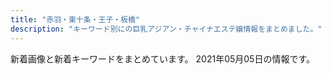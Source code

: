 ```yaml
---
title: "赤羽・東十条・王子・板橋"
description: "キーワード別にの巨乳アジアン・チャイナエステ嬢情報をまとめました。"
---
```


新着画像と新着キーワードをまとめています。
2021年05月05日の情報です。

<DmmAffiliateIns />
<KeywordTable
  shops={
    [
    {
        "keywords": {},
        "img_links": [
            "https://higashijujo-mensesthe.com/images/main-sp.jpg",
            "https://higashijujo-mensesthe.com/staff/runa-s1.jpg",
            "https://higashijujo-mensesthe.com/staff/lime-s1.jpg",
            "https://higashijujo-mensesthe.com/images/footer-r.png",
            "https://higashijujo-mensesthe.com/menu/gallery.png",
            "https://higashijujo-mensesthe.com/images/header3.png",
            "https://higashijujo-mensesthe.com/staff/runa-l1.jpg",
            "https://higashijujo-mensesthe.com/staff/kimi-l2.jpg",
            "https://higashijujo-mensesthe.com/staff/kimi-s1.jpg",
            "https://higashijujo-mensesthe.com/images/clear.png",
            "https://higashijujo-mensesthe.com/button/staff.png",
            "https://higashijujo-mensesthe.com/images/qrcode.png",
            "https://higashijujo-mensesthe.com/staff/lime-l1.jpg",
            "https://higashijujo-mensesthe.com/staff/kimi-l1.jpg",
            "https://higashijujo-mensesthe.com/staff/kimi-s2.jpg",
            "https://higashijujo-mensesthe.com/staff/rika-l1.jpg",
            "https://higashijujo-mensesthe.com/button/blog.png",
            "https://higashijujo-mensesthe.com/images/main1.jpg",
            "https://higashijujo-mensesthe.com/menu/home.png",
            "https://higashijujo-mensesthe.com/staff/satomi-s1.jpg",
            "https://higashijujo-mensesthe.com/images/footer-l.png",
            "https://higashijujo-mensesthe.com/room/room-l4.jpg",
            "https://higashijujo-mensesthe.com/menu/info.png",
            "https://higashijujo-mensesthe.com/2019/08/10/kimi-s1.jpg",
            "https://higashijujo-mensesthe.com/images/flower.png",
            "https://higashijujo-mensesthe.com/icon/line.png",
            "https://higashijujo-mensesthe.com/2019/08/23/satomi-s1.jpg",
            "https://higashijujo-mensesthe.com/staff/rika-s1.jpg",
            "https://higashijujo-mensesthe.com/images/camp.jpg",
            "https://higashijujo-mensesthe.com/icon/twitter.png",
            "https://higashijujo-mensesthe.com/icon/facebook.png",
            "https://higashijujo-mensesthe.com/icon/yelp.png",
            "https://higashijujo-mensesthe.com/room/room-l1.jpg",
            "https://higashijujo-mensesthe.com/button/home.png",
            "https://higashijujo-mensesthe.com/room/esthe2.jpg",
            "https://higashijujo-mensesthe.com/2019/10/21/rika-s1.jpg",
            "https://higashijujo-mensesthe.com/menu/blog.png",
            "https://higashijujo-mensesthe.com/room/room-l2.jpg",
            "https://higashijujo-mensesthe.com/room/esthe3.jpg",
            "https://higashijujo-mensesthe.com/menu/friend.png",
            "https://higashijujo-mensesthe.com/2020/02/29/lime-s1.jpg",
            "https://higashijujo-mensesthe.com/2019/08/22/runa-s1.jpg",
            "https://higashijujo-mensesthe.com/room/esthe1.jpg",
            "https://higashijujo-mensesthe.com/staff/satomi-l1.jpg",
            "https://higashijujo-mensesthe.com/room/room-l3.jpg"
        ],
        "url": "https://higashijujo-mensesthe.com/",
        "station": "JR\u6771\u5341\u6761\u99c5\u5317\u53e3",
        "name": "Love Sea"
    },
    {
        "keywords": {
            "C": 7,
            "86": 2,
            "83": 2,
            "85": 4,
            "D": 8
        },
        "img_links": [
            "https://wagaya.xyz.mn/photos/sites/56/2021/04/2021041205512961.jpg",
            "https://wagaya.xyz.mn/images/s_news.png",
            "https://wagaya.xyz.mn/images/nbj1.png",
            "https://wagaya.xyz.mn/images/mobile.jpg",
            "https://wagaya.xyz.mn/photos/sites/56/2021/04/2021040506054956.jpg",
            "https://wagaya.xyz.mn/photos/sites/56/2021/04/202104050602539.jpg",
            "https://wagaya.xyz.mn/images/top.jpg",
            "https://wagaya.xyz.mn/photos/sites/56/2021/04/2021041205512892.jpg",
            "https://wagaya.xyz.mn/images/s_staff.png"
        ],
        "url": "https://wagaya.xyz.mn/",
        "name": "\u6211\u304c\u5bb6",
        "station": "JR\u738b\u5b50\u99c5\u4e2d\u592e\u53e3"
    },
    {
        "name": "Flower",
        "url": "http://flower.este88.com/",
        "station": "JR\u8d64\u7fbd\u99c5\u5357\u53e3",
        "keywords": {},
        "img_links": [
            "http://flower.este88.com/gals/riri1.jpg",
            "http://flower.este88.com/images/m03.jpg",
            "http://flower.este88.com/images/m04.jpg",
            "http://flower.este88.com/i/images/access2.jpg",
            "http://flower.este88.com/i/images/access4.jpg",
            "http://flower.este88.com/images/m05.jpg",
            "http://flower.este88.com/i/images/access7.jpg",
            "http://flower.este88.com/images/kp01.jpg",
            "http://flower.este88.com/i/images/access1.jpg",
            "http://flower.este88.com/gals/haruka1.jpg",
            "http://flower.este88.com/images/m02.jpg",
            "http://flower.este88.com/gals/emi1.jpg",
            "http://flower.este88.com/gals/yuuna1.jpg",
            "http://flower.este88.com/i/images/access3.jpg",
            "http://flower.este88.com/i/images/access5.jpg",
            "http://flower.este88.com/images/dot.png",
            "http://flower.este88.com/i/images/access6.jpg",
            "http://flower.este88.com/images/m01.jpg",
            "http://flower.este88.com/images/img1.jpg",
            "http://flower.este88.com/gals/erika1.jpg",
            "http://flower.este88.com/gals/moe1.jpg"
        ]
    },
    {
        "keywords": {
            "84": 3,
            "86": 3,
            "85": 3,
            "83": 3
        },
        "name": "\u767e\u5408",
        "url": "http://yuri.msa.jp/",
        "img_links": [
            "http://yuri.msa.jp/images/top1.jpg",
            "http://yuri.msa.jp/images/staff_01.jpg",
            "http://yuri.msa.jp/images/s_info.png",
            "http://yuri.msa.jp/layer/images/top.jpg",
            "http://yuri.msa.jp/layer/images/top/top_05.jpg",
            "http://yuri.msa.jp/images/top2.jpg",
            "http://yuri.msa.jp/images/s_service.png",
            "http://yuri.msa.jp/layer/images/top/top_02.jpg",
            "http://yuri.msa.jp/images/staff_02.jpg",
            "http://yuri.msa.jp/layer/images/top/top_04.jpg",
            "http://yuri.msa.jp/layer/images/top/top_08.png",
            "http://yuri.msa.jp/images/ser2.jpg",
            "http://yuri.msa.jp/images/staff_bj1.png",
            "http://yuri.msa.jp/images/staff_bj4.png",
            "http://yuri.msa.jp/images/staff_04.jpg",
            "http://yuri.msa.jp/images/ser1.jpg",
            "http://yuri.msa.jp/images/ser4.jpg",
            "http://yuri.msa.jp/layer/images/top/top_06.jpg",
            "http://yuri.msa.jp/images/staff_03.jpg",
            "http://yuri.msa.jp/images/ser3.jpg",
            "http://yuri.msa.jp/images/wenzi-staff.png",
            "http://yuri.msa.jp/images/info.png",
            "http://yuri.msa.jp/layer/images/top/top_03.jpg",
            "http://yuri.msa.jp/images/1.jpg",
            "http://yuri.msa.jp/layer/images/top/top_01.jpg",
            "http://yuri.msa.jp/images/staff_06.jpg"
        ],
        "station": "JR\u6771\u5341\u6761\u99c5\u5317\u53e3"
    },
    {
        "img_links": [
            "http://angel-aroma.net/img/no.png",
            "http://angel-aroma.net/img/m5.jpg",
            "http://angel-aroma.net/img/m1.jpg",
            "http://angel-aroma.net/img/stafft.jpg",
            "http://angel-aroma.net/img/m20.jpg",
            "http://angel-aroma.net/img/qr.jpg",
            "http://angel-aroma.net/img/sta3.jpg",
            "http://angel-aroma.net/img/sta5.jpg",
            "http://angel-aroma.net/img/m10.jpg",
            "http://angel-aroma.net/img/sta2.jpg",
            "http://angel-aroma.net/img/sta1.jpg",
            "http://angel-aroma.net/img/m3.jpg",
            "http://angel-aroma.net/img/m4.jpg",
            "http://angel-aroma.net/img/m2.jpg",
            "http://angel-aroma.net/img/top.jpg",
            "http://angel-aroma.net/img/sta6.jpg",
            "http://angel-aroma.net/img/m30.jpg",
            "http://angel-aroma.net/img/m6.jpg"
        ],
        "station": "JR\u8d64\u7fbd\u99c5\u6771\u53e3",
        "url": "http://angel-aroma.net/",
        "keywords": {
            "87": 2,
            "82": 2,
            "86": 4,
            "84": 2
        },
        "name": "\u30c0\u30fc\u30ea\u30f3"
    },
    {
        "url": "http://minming.work/",
        "name": "Jessica",
        "station": "\u9ad8\u5cf6\u5e73\u99c5",
        "keywords": {
            "D": 3,
            "86": 2,
            "88": 1,
            "\u4e73": 1
        },
        "img_links": [
            "http://minming.work/uploads/210405/1-2104051H30X20.jpg",
            "http://minming.work/uploads/210405/1-2104051H4034V.jpg",
            "http://minming.work/uploads/210405/1-2104051H21N45.jpg",
            "http://minming.work/uploads/allimg/210222/1-2102221K144L3.png"
        ]
    },
    {
        "url": "https://nippori-massage.com/",
        "station": "\u5c3e\u4e45\u99c5",
        "img_links": [
            "https://nippori-massage.com/images/main-sp.jpg",
            "https://nippori-massage.com/room/room-l2.jpg",
            "https://nippori-massage.com/footer/footer-tel.png",
            "https://nippori-massage.com/staff/sakura-l1.jpg",
            "https://nippori-massage.com/line/line-qr.png",
            "https://scdn.line-apps.com/n/line_add_friends/btn/ja.png",
            "https://nippori-massage.com/icon/facebook.png",
            "https://nippori-massage.com/mens-esthe/2021/04/15/sakura-s1.jpg",
            "https://nippori-massage.com/footer/footer-line.png",
            "https://nippori-massage.com/images/esthe4.jpg",
            "https://nippori-massage.com/images/clear.png",
            "https://nippori-massage.com/icon/yelp.png",
            "https://nippori-massage.com/room/room-l3.jpg",
            "https://nippori-massage.com/images/header3.png",
            "https://nippori-massage.com/images/line_friend.png",
            "https://nippori-massage.com/room/room-l1.jpg",
            "https://nippori-massage.com//icon/facebook.png",
            "https://nippori-massage.com/images/main1.jpg",
            "https://nippori-massage.com/images/esthe2.jpg",
            "https://nippori-massage.com/images/esthe3.jpg",
            "https://nippori-massage.com/mens-esthe/2021/04/27/yui-s1.jpg",
            "https://nippori-massage.com/images/qrcode.png",
            "https://nippori-massage.com/room/room-l4.jpg",
            "https://nippori-massage.com/icon/line.png",
            "https://nippori-massage.com/icon/twitter.png",
            "https://nippori-massage.com/images/esthe1.jpg",
            "https://nippori-massage.com/footer/footer-staff.png",
            "https://nippori-massage.com/line/10min-coupon.png",
            "https://nippori-massage.com/images/obi.jpg",
            "https://nippori-massage.com/staff/yui-l1.jpg",
            "https://nippori-massage.com/staff/sakura-s1.jpg",
            "https://nippori-massage.com/staff/yui-s1.jpg"
        ],
        "name": "\u56de\u697d\u82d1",
        "keywords": {}
    },
    {
        "name": "Darling \uff5e\u30c0\u30fc\u30ea\u30f3\uff5e",
        "station": "JR\u8d64\u7fbd\u99c5\u5357\u53e3",
        "img_links": [
            "http://www.darling.esjp.info/img/nav-004.png",
            "http://www.darling.esjp.info/files/001.jpg",
            "http://www.darling.esjp.info/img/top01.png",
            "http://www.darling.esjp.info/img/nav-001.png",
            "http://www.darling.esjp.info/img/nav-002.png",
            "http://www.darling.esjp.info/files/008.jpg",
            "http://www.darling.esjp.info/img/nav-005.png",
            "http://www.darling.esjp.info/img/stb.jpg",
            "http://www.darling.esjp.info/img/tel.png",
            "http://www.darling.esjp.info/files/003.jpg",
            "http://www.darling.esjp.info/img/stt.jpg",
            "http://www.darling.esjp.info/files/007.jpg",
            "http://www.darling.esjp.info/img/nav-006.png",
            "http://www.darling.esjp.info/img/nav-003.png",
            "http://www.darling.esjp.info/files/002.jpg"
        ],
        "url": "http://www.darling.esjp.info/",
        "keywords": {
            "86": 1,
            "D": 4,
            "87": 3
        }
    },
    {
        "img_links": [
            "http://www.roserelaxation.info/upload/201712/thumb/1512155748.jpg",
            "http://www.roserelaxation.info/upload/202007/thumb/1594636246.jpg",
            "http://www.roserelaxation.info/upload/202007/thumb_dis/1594636355.jpg",
            "http://www.roserelaxation.info/upload/202008/1598846272.jpg",
            "http://www.roserelaxation.info/upload/201712/thumb_dis/1512155748.jpg",
            "http://www.roserelaxation.info/upload/201801/thumb_dis/1517150493.jpg",
            "http://www.roserelaxation.info/upload/images/20171206_132919.jpg",
            "http://www.roserelaxation.info/upload/202007/1594636355.jpg",
            "http://www.roserelaxation.info/upload/201807/1531197286.jpg",
            "http://www.roserelaxation.info/upload/202007/thumb/1594636684.jpg",
            "http://www.roserelaxation.info/upload/201807/thumb/1531195952.jpg",
            "http://www.roserelaxation.info/upload/201807/1531195952.jpg",
            "http://www.roserelaxation.info/upload/202007/1594636246.jpg",
            "http://www.roserelaxation.info/upload/201712/1512155748.jpg",
            "http://www.roserelaxation.info/upload/201807/thumb/1531195547.jpg",
            "http://www.roserelaxation.info/upload/201807/thumb_dis/1531195952.jpg",
            "http://www.roserelaxation.info/upload/images/20171206_133002.jpg",
            "http://www.roserelaxation.info/upload/201707/1499300573.jpg",
            "http://www.roserelaxation.info/upload/202007/thumb_dis/1594636246.jpg",
            "http://www.roserelaxation.info/upload/201807/thumb_dis/1531197286.jpg",
            "http://www.roserelaxation.info/upload/201708/thumb_dis/1502280972.jpg",
            "http://www.roserelaxation.info/upload/images/20171206_132823.jpg",
            "http://www.roserelaxation.info/upload/201807/1531195547.jpg",
            "http://www.roserelaxation.info/upload/images/20170613_104732.jpg",
            "http://www.roserelaxation.info/upload/images/20170706_091357.jpg",
            "http://www.roserelaxation.info/upload/201807/thumb_dis/1531195547.jpg",
            "http://www.roserelaxation.info/upload/201708/1502280972.jpg",
            "http://www.roserelaxation.info/upload/202007/1594636684.jpg",
            "http://www.roserelaxation.info/upload/201801/1517150493.jpg",
            "http://www.roserelaxation.info/upload/202007/thumb_dis/1594636684.jpg",
            "http://www.roserelaxation.info/upload/202007/thumb/1594636355.jpg",
            "http://www.roserelaxation.info/upload/201808/thumb_dis/1535596152.jpg",
            "http://www.roserelaxation.info/upload/images/20171214_032900.jpg",
            "http://www.roserelaxation.info/upload/202007/thumb_dis/1594636322.jpg",
            "http://www.roserelaxation.info/upload/images/20170525_102731.jpg",
            "http://www.roserelaxation.info/upload/201801/thumb/1517150493.jpg",
            "http://www.roserelaxation.info/upload/images/20171206_132851.jpg"
        ],
        "name": "Only one \uff5e\u30aa\u30f3\u30ea\u30fc\u30ef\u30f3\uff5e",
        "station": "JR\u8d64\u7fbd\u99c5\u5357\u53e3",
        "keywords": {},
        "url": "http://www.roserelaxation.info/"
    },
    {
        "station": "JR\u8d64\u7fbd\u99c5\u6771\u53e3",
        "img_links": [
            "http://www.e-baby.work/staff/haru1.jpg",
            "http://www.e-baby.work/img/all/icon2.png",
            "http://www.e-baby.work/staff/karen1.jpg",
            "http://www.e-baby.work/staff/maya1.jpg",
            "http://www.e-baby.work/staff/rina1.jpg",
            "http://www.e-baby.work/img/all/loader.png",
            "http://www.e-baby.work/staff/kumic.jpg",
            "http://www.e-baby.work/staff/yuka1.jpg",
            "http://www.e-baby.work/staff/kumi1.jpg"
        ],
        "keywords": {
            "D": 3,
            "E": 2,
            "84": 1,
            "85": 1,
            "89": 1,
            "87": 1,
            "86": 2,
            "C": 1
        },
        "name": "\u30a2\u30a4\u30ea\u30b9",
        "url": "http://www.e-baby.work/"
    },
    {
        "keywords": {
            "C": 15
        },
        "img_links": [
            "http://oji.pink/images/r3.jpg",
            "http://oji.pink/images/g7.jpg",
            "http://oji.pink/images/new1.jpg",
            "http://oji.pink/images/g1.jpg",
            "http://oji.pink/images/g5.jpg",
            "http://oji.pink/images/3.png",
            "http://oji.pink/images/yuki.jpg",
            "http://oji.pink/images/g0.jpg",
            "http://oji.pink/images/1.png",
            "http://oji.pink/images/top.jpg",
            "http://oji.pink/images/zi_link.png",
            "http://oji.pink/images/zi_staff.png",
            "http://oji.pink/images/g2.jpg",
            "http://oji.pink/images/r4.jpg",
            "http://oji.pink/images/mobile.jpg",
            "http://oji.pink/images/r1.jpg",
            "http://oji.pink/images/r2.jpg",
            "http://oji.pink/images/aki.jpg"
        ],
        "name": "\u7f8e\u5065",
        "station": "JR\u738b\u5b50\u99c5\u5317\u53e3",
        "url": "http://oji.pink/"
    },
    {
        "url": "http://www.goodtime.iesjp.com/",
        "name": "GOOD TIME",
        "keywords": {
            "87": 8,
            "D": 8,
            "\u30bb\u30af\u30b7\u30fc": 3,
            "85": 2
        },
        "img_links": [
            "http://www.goodtime.iesjp.com/files/006.jpg",
            "http://www.goodtime.iesjp.com/photo_news/upimg/1591860540114b630a_0.jpg",
            "http://www.goodtime.iesjp.com/images/m-top02.jpg",
            "http://www.goodtime.iesjp.com/photo_news/upimg/43415603819cc9fd0d_1.jpg",
            "http://www.goodtime.iesjp.com/files/004.jpg",
            "http://www.goodtime.iesjp.com/photo_news/upimg/22286608910ac9b0db_0.jpg",
            "http://www.goodtime.iesjp.com/images/m-top-right03.jpg",
            "http://www.goodtime.iesjp.com/images/m-left.jpg",
            "http://www.goodtime.iesjp.com/files/003.jpg",
            "http://www.goodtime.iesjp.com/photo_news/upimg/6226360739cbd5fa6e_0.jpg",
            "http://www.goodtime.iesjp.com/images/m-top03.jpg",
            "http://www.goodtime.iesjp.com/files/007.jpg",
            "http://www.goodtime.iesjp.com/images/call.png",
            "http://www.goodtime.iesjp.com/photo_news/upimg/2288060497ed9031e6_0.jpg",
            "http://www.goodtime.iesjp.com/images/m-top-right02.jpg",
            "http://www.goodtime.iesjp.com/images/m-right.jpg",
            "http://www.goodtime.iesjp.com/images/m-head.jpg",
            "http://www.goodtime.iesjp.com/photo_news/upimg/529386029caabbb08f_0.jpg",
            "http://www.goodtime.iesjp.com/images/top-left01.jpg",
            "http://www.goodtime.iesjp.com/photo_news/upimg/20911603de0e3ad912_0.jpg",
            "http://www.goodtime.iesjp.com/images/m-top-right01.jpg",
            "http://www.goodtime.iesjp.com/images/m-top-right04.jpg",
            "http://www.goodtime.iesjp.com/images/m-yejiao.jpg",
            "http://www.goodtime.iesjp.com/files/001.jpg"
        ],
        "station": "\u8d64\u7fbd\u5ca9\u6df5\u99c52\u756a\u51fa\u53e3"
    },
    {
        "name": "\u53f0\u6e7e\u30a2\u30ed\u30de",
        "station": "JR\u8d64\u7fbd\u99c5\u5357\u53e3",
        "url": "http://esthe-taiwanaroma.com/",
        "img_links": [
            "http://esthe-taiwanaroma.com/img/yuki.jpg",
            "http://esthe-taiwanaroma.com/img/mask04.jpg",
            "http://esthe-taiwanaroma.com/img/erika01.jpg",
            "http://esthe-taiwanaroma.com/img/head_img.png",
            "http://esthe-taiwanaroma.com/img/pagetop.png",
            "http://esthe-taiwanaroma.com/img/kasumi.jpg",
            "http://esthe-taiwanaroma.com/img/mami.jpg",
            "http://esthe-taiwanaroma.com/img/reina3.jpg",
            "http://esthe-taiwanaroma.com/img/1purazuma.png",
            "http://esthe-taiwanaroma.com/img/anna.png",
            "http://esthe-taiwanaroma.com/img/corona-5.jpg",
            "http://esthe-taiwanaroma.com/img/hina.jpg",
            "http://esthe-taiwanaroma.com/img/photo_01.jpg",
            "http://esthe-taiwanaroma.com/img/ami.jpg",
            "http://esthe-taiwanaroma.com/img/mask01.jpg",
            "http://esthe-taiwanaroma.com/img/tel_img.png",
            "http://esthe-taiwanaroma.com/img/sayaka.jpg",
            "http://esthe-taiwanaroma.com/img/corona-4.jpg",
            "http://esthe-taiwanaroma.com/img/4ugai.png",
            "http://esthe-taiwanaroma.com/img/emi001.jpg",
            "http://esthe-taiwanaroma.com/img/corona-2.jpg",
            "http://esthe-taiwanaroma.com/img/mami03.png",
            "http://esthe-taiwanaroma.com/img/mask02.jpg",
            "http://esthe-taiwanaroma.com/img/corona-3.jpg",
            "http://esthe-taiwanaroma.com/img/sara2.jpg",
            "http://esthe-taiwanaroma.com/img/mask05.jpg",
            "http://esthe-taiwanaroma.com/img/2biore.png",
            "http://esthe-taiwanaroma.com/img/mask03.jpg",
            "http://esthe-taiwanaroma.com/img/mizuho03.jpg",
            "http://esthe-taiwanaroma.com/img/sara002.jpg",
            "http://esthe-taiwanaroma.com/img/3kenon.png",
            "http://esthe-taiwanaroma.com/img/topbg02.jpg"
        ],
        "keywords": {}
    },
    {
        "station": "JR\u8d64\u7fbd\u99c5\u6771\u53e3",
        "url": "https://www.sinraku.work/",
        "name": "\u5fc3\u697d",
        "keywords": {},
        "img_links": [
            "https://www.sinraku.work/img/rina1.jpg",
            "https://www.sinraku.work/images/tel.png",
            "https://www.sinraku.work/images/news.jpg",
            "https://www.sinraku.work/images/menu/staff.png",
            "https://www.sinraku.work/images/interior_t.jpg",
            "https://www.sinraku.work/images/tg.png",
            "https://www.sinraku.work/images/menu/interior.png",
            "https://www.sinraku.work/images/rec.jpg",
            "https://www.sinraku.work/staff/koko.jpg",
            "https://www.sinraku.work/images/sys.png",
            "https://www.sinraku.work/img/koko1.jpg",
            "https://www.sinraku.work/images/int2.png",
            "https://www.sinraku.work/staff/kai.jpg",
            "https://www.sinraku.work/img/miho1.jpg",
            "https://www.sinraku.work/staff/miho.jpg",
            "https://www.sinraku.work/images/staff_t.jpg",
            "https://www.sinraku.work/images/time.jpg",
            "https://www.sinraku.work/images/menu/top.png",
            "https://www.sinraku.work/images/int1.jpg",
            "https://www.sinraku.work/img/kai1.jpg",
            "https://www.sinraku.work/staff/rina.jpg"
        ]
    },
    {
        "img_links": [
            "http://shanshan-esthe.com/img/no.png",
            "http://shanshan-esthe.com/img/sta14.jpg",
            "http://shanshan-esthe.com/img/st14.jpg",
            "http://shanshan-esthe.com/img/sta0.jpg",
            "http://shanshan-esthe.com/img/st16.jpg"
        ],
        "name": "\u9999\u9999",
        "station": "JR\u6771\u5341\u6761\u99c5\u5317\u53e3",
        "url": "http://shanshan-esthe.com/",
        "keywords": {
            "86": 2,
            "D": 2
        }
    },
    {
        "url": "http://esthe-japan.work/flower/",
        "name": "FLOWER",
        "keywords": {
            "98": 1,
            "\u30bb\u30af\u30b7\u30fc": 6,
            "88": 3,
            "89": 3,
            "87": 3
        },
        "station": "JR\u8d64\u7fbd\u99c5\u5357\u6539\u672d\u53e3(\u6771)",
        "img_links": [
            "http://esthe-japan.work/flower/upload/202004/1588153474.png"
        ]
    },
    {
        "station": "JR\u8d64\u7fbd\u99c5\u6771\u53e3",
        "keywords": {
            "85": 30,
            "C": 30,
            "87": 6,
            "D": 6,
            "E": 6,
            "86": 6
        },
        "img_links": [
            "http://www.kaen.relaxmens.com/images/tit_therapist.png",
            "http://www.kaen.relaxmens.com/files/006.jpg",
            "http://www.kaen.relaxmens.com/images/maining.jpg",
            "http://www.kaen.relaxmens.com/images/acc1.jpg",
            "http://www.kaen.relaxmens.com/files/009.jpg",
            "http://www.kaen.relaxmens.com/images/acc4.jpg",
            "http://www.kaen.relaxmens.com/images/sp_tit_new.png",
            "http://www.kaen.relaxmens.com/images/sp_tit_therapist.png",
            "http://www.kaen.relaxmens.com/images/acc2.jpg",
            "http://www.kaen.relaxmens.com/images/top.jpg",
            "http://www.kaen.relaxmens.com/files/008.jpg",
            "http://www.kaen.relaxmens.com/images/sp_top.jpg",
            "http://www.kaen.relaxmens.com/images/kanban.jpg",
            "http://www.kaen.relaxmens.com/images/img_tel.png",
            "http://www.kaen.relaxmens.com/images/tit_new.png",
            "http://www.kaen.relaxmens.com/files/007.jpg",
            "http://www.kaen.relaxmens.com/files/005.jpg",
            "http://www.kaen.relaxmens.com/images/acc3.jpg",
            "http://www.kaen.relaxmens.com/files/002.jpg",
            "http://www.kaen.relaxmens.com/images/acc5.jpg",
            "http://www.kaen.relaxmens.com/files/001.jpg"
        ],
        "name": "\u83ef\u8276",
        "url": "http://www.kaen.relaxmens.com/"
    },
    {
        "img_links": [
            "http://kissyourelax.xyz/uploads/190802/1-1ZP20P91YN.jpg",
            "http://kissyourelax.xyz/uploads/190514/1-1Z5140R02A31.jpg",
            "http://kissyourelax.xyz/uploads/200929/1-200929125H1111.jpg",
            "http://kissyourelax.xyz/img/botton.jpg",
            "http://kissyourelax.xyz/uploads/190422/1-1Z42214343N22.jpg",
            "http://kissyourelax.xyz/uploads/190426/1-1Z4261G229208.jpg",
            "http://kissyourelax.xyz/uploads/190920/1-1Z9200Z645220.jpg",
            "http://kissyourelax.xyz/uploads/191213/1-1912131550052E.jpg",
            "http://kissyourelax.xyz/uploads/190426/1-1Z4261G1591I.jpg",
            "http://kissyourelax.xyz/uploads/190712/1-1ZG2111F3448.jpg",
            "http://kissyourelax.xyz/uploads/200929/1-200929125F62K.jpg",
            "http://kissyourelax.xyz/uploads/190514/1-1Z5140R044351.jpg",
            "http://kissyourelax.xyz/uploads/191213/1-19121315493M58.jpg",
            "http://kissyourelax.xyz/uploads/190625/1-1Z625203Q3N2.jpg",
            "http://kissyourelax.xyz/uploads/200812/1-200Q212540D24.jpg",
            "http://kissyourelax.xyz/uploads/190426/1-1Z4261G221600.jpg",
            "http://kissyourelax.xyz/uploads/191129/1-191129154603T5.jpg",
            "http://kissyourelax.xyz/uploads/190422/1-1Z422144244F3.jpg",
            "http://kissyourelax.xyz/uploads/190422/1-1Z422143352a6.jpg",
            "http://kissyourelax.xyz/uploads/190802/1-1ZP20P930U4.jpg",
            "http://kissyourelax.xyz/img/s0.png",
            "http://kissyourelax.xyz/uploads/190625/1-1Z625204313L6.jpg",
            "http://kissyourelax.xyz/uploads/200812/1-200Q2125423452.jpg",
            "http://kissyourelax.xyz/uploads/190712/1-1ZG2111A3147.jpg"
        ],
        "name": "Kiss you",
        "keywords": {},
        "station": "JR\u8d64\u7fbd\u99c5",
        "url": "http://kissyourelax.xyz/"
    },
    {
        "name": "Last Paradise \uff5e\u30e9\u30b9\u30c8\u30d1\u30e9\u30c0\u30a4\u30b9\uff5e",
        "url": "http://lastpara.net/",
        "keywords": {
            "90": 2,
            "84": 4,
            "86": 4,
            "85": 9
        },
        "img_links": [
            "http://lastpara.net/image/cast/cast_256_1_s.jpg",
            "http://lastpara.net/image/cast/cast_263_1_s.jpg",
            "http://lastpara.net/image/cast/cast_286_1_l.jpg",
            "http://lastpara.net/img/recuit.png",
            "http://lastpara.net/image/cast/cast_265_1_l.jpg",
            "http://lastpara.net/img/event/camp_top_02.jpg",
            "http://lastpara.net/image/cast/cast_287_1_s.jpg",
            "http://lastpara.net/image/cast/cast_286_1_s.jpg",
            "http://lastpara.net/image/cast/cast_287_1_l.jpg",
            "http://lastpara.net/image/cast/cast_261_1_l.jpg",
            "http://lastpara.net/image/cast/cast_259_1_s.jpg",
            "http://lastpara.net/img/news-ttl.jpg",
            "http://lastpara.net/image/cast/cast_256_1_l.jpg",
            "http://lastpara.net/image/cast/cast_263_1_l.jpg",
            "http://lastpara.net/image/cast/cast_265_1_s.jpg",
            "http://lastpara.net/image/cast/cast_259_1_l.jpg",
            "http://lastpara.net/image/cast/cast_262_1_l.jpg",
            "http://lastpara.net/image/cast/cast_255_1_l.jpg"
        ],
        "station": "JR\u8d64\u7fbd\u99c5\u5357\u53e3"
    },
    {
        "img_links": [
            "http://www.crossu.xyz/uploads/allimg/180620/1-1P6201013133b.jpg",
            "http://www.crossu.xyz/templets/default/picture/news.jpg",
            "http://www.crossu.xyz/uploads/191119/1-19111915043V27.jpg",
            "http://www.crossu.xyz/uploads/180620/1-1P62010154K00.png",
            "http://www.crossu.xyz/templets/default/picture/head.jpg",
            "http://www.crossu.xyz/templets/default/picture/rec1.png",
            "http://www.crossu.xyz/uploads/180621/1-1P621101232H4.jpg",
            "http://www.crossu.xyz/uploads/190924/1-1Z9241056212J.jpg",
            "http://www.crossu.xyz/uploads/200528/1-20052Q52142229.jpg",
            "http://www.crossu.xyz/uploads/181211/1-1Q2111433162D.jpg",
            "http://www.crossu.xyz/uploads/191129/1-19112914393CK.jpg",
            "http://www.crossu.xyz/uploads/180620/1-1P62010193X63.jpg",
            "http://www.crossu.xyz/templets/default/picture/staff_t.jpg",
            "http://www.crossu.xyz/templets/default/picture/interior_t.jpg"
        ],
        "station": "JR\u738b\u5b50\u99c5\u5317\u53e3",
        "url": "http://www.crossu.xyz/",
        "name": "\u685c\u306e\u604b",
        "keywords": {
            "\u30bb\u30af\u30b7\u30fc": 5
        }
    },
    {
        "name": "Cocosia \uff5e\u30b3\u30b3\u30b7\u30a2\uff5e",
        "img_links": [
            "http://www.cocosia.work/img/bn_contact.jpg",
            "http://www.cocosia.work/img/bn_howto.jpg",
            "http://www.cocosia.work/staff/riya1.jpg",
            "http://www.cocosia.work/img/i_tel.png",
            "http://www.cocosia.work/img/concept_sp.jpg",
            "http://www.cocosia.work/staff/riya.jpg",
            "http://www.cocosia.work/staff/hina1.jpg",
            "http://www.cocosia.work/staff/hina.jpg",
            "http://www.cocosia.work/img/int2_sp.jpg",
            "http://www.cocosia.work/img/bn_howto_sp.jpg",
            "http://www.cocosia.work/img/header_info.png",
            "http://www.cocosia.work/img/int2.jpg",
            "http://www.cocosia.work/img/int3_sp.jpg",
            "http://www.cocosia.work/staff/mika1.jpg",
            "http://www.cocosia.work/staff/mao1.jpg",
            "http://www.cocosia.work/staff/mika.jpg",
            "http://www.cocosia.work/img/int1_sp.jpg",
            "http://www.cocosia.work/staff/yuyu1.jpg",
            "http://www.cocosia.work/staff/rea.jpg",
            "http://www.cocosia.work/img/int3.jpg",
            "http://www.cocosia.work/staff/rea1.jpg",
            "http://www.cocosia.work/staff/mao.jpg",
            "http://www.cocosia.work/img/bn_contact_sp.jpg",
            "http://www.cocosia.work/img/int1.jpg",
            "http://www.cocosia.work/img/concept.jpg",
            "http://www.cocosia.work/staff/yuyu.jpg"
        ],
        "station": "JR\u8d64\u7fbd\u99c5\u897f\u53e3",
        "url": "http://www.cocosia.work/",
        "keywords": {
            "87": 6,
            "C": 15,
            "85": 2,
            "86": 8,
            "D": 10,
            "E": 6
        }
    },
    {
        "img_links": [
            "http://www.l-yuri.work/img/miki1.jpg",
            "http://www.l-yuri.work/images/head.jpg",
            "http://www.l-yuri.work/images/sys.png",
            "http://www.l-yuri.work/images/staff_t.jpg",
            "http://www.l-yuri.work/images/int2.png",
            "http://www.l-yuri.work/images/h_line.jpg",
            "http://www.l-yuri.work/images/mobile.jpg",
            "http://www.l-yuri.work/img/kaori1.jpg",
            "http://www.l-yuri.work/images/1.png",
            "http://www.l-yuri.work/images/5.png",
            "http://www.l-yuri.work/staff/rina.jpg",
            "http://www.l-yuri.work/images/interior_t.jpg",
            "http://www.l-yuri.work/images/4.png",
            "http://www.l-yuri.work/img/rina1.jpg",
            "http://www.l-yuri.work/staff/emi.jpg",
            "http://www.l-yuri.work/images/3.png",
            "http://www.l-yuri.work/images/news.png",
            "http://www.l-yuri.work/images/2.png",
            "http://www.l-yuri.work/images/s1.png",
            "http://www.l-yuri.work/img/emi1.jpg",
            "http://www.l-yuri.work/staff/kaori.jpg",
            "http://www.l-yuri.work/staff/aki.jpg",
            "http://www.l-yuri.work/images/tg.jpg",
            "http://www.l-yuri.work/images/int1.png",
            "http://www.l-yuri.work/staff/miki.jpg",
            "http://www.l-yuri.work/images/tel.jpg",
            "http://www.l-yuri.work/img/aki1.jpg"
        ],
        "name": "\u767e\u5408",
        "keywords": {},
        "url": "http://www.l-yuri.work/",
        "station": "\u84ee\u6839\u99c5\u6771\u53e3"
    }
]
}
/>
<DmmAffiliateScript />
